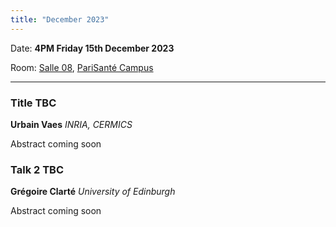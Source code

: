 ```yaml
---
title: "December 2023"
---
```


Date: **4PM Friday 15th December 2023**

Room: [Salle 08](../psc_rooms.qmd), [PariSanté Campus](https://maps.app.goo.gl/cpFoxoZgbT6HCV6x9)

------------------------------------------------------------------------

### Title TBC

**Urbain Vaes** *INRIA, CERMICS*

Abstract coming soon

### Talk 2 TBC

**Grégoire Clarté** *University of Edinburgh*

Abstract coming soon
